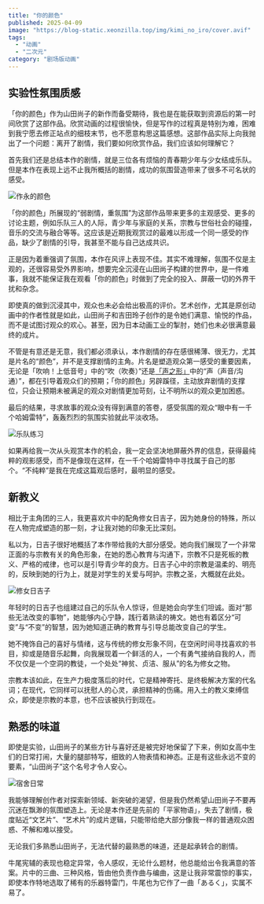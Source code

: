 ```yaml
---
title: "你的颜色"
published: 2025-04-09
image: "https://blog-static.xeonzilla.top/img/kimi_no_iro/cover.avif"
tags:
  - "动画"
  - "二次元"
category: "剧场版动画"
---
```

## 实验性氛围质感
「你的颜色」作为山田尚子的新作而备受期待，我也是在能获取到资源后的第一时间欣赏了这部作品。欣赏动画的过程很愉快，但是写作的过程真是特别为难，困难到我宁愿去修正站点的细枝末节，也不愿意构思这篇感想。这部作品实际上向我抛出了一个问题：离开了剧情，我们要如何欣赏作品，我们应该如何理解它？

首先我们还是总结本作的剧情，就是三位各有烦恼的青春期少年与少女结成乐队。但是本作在表现上远不止我所概括的剧情，成功的氛围营造带来了很多不可名状的感受。

![作永的颜色](https://blog-static.xeonzilla.top/img/kimi_no_iro/01.avif "作永的颜色")

「你的颜色」所展现的“弱剧情，重氛围”为这部作品带来更多的主观感受、更多的讨论主题，例如乐队三人的人际，青少年与家庭的关系，宗教与世俗社会的碰撞，音乐的交流与融合等等。这应该是近期我观赏过的最难以形成一个同一感受的作品，缺少了剧情的引导，我甚至不能与自己达成共识。

正是因为着重强调了氛围，本作在风评上表现不佳。其实不难理解，氛围不仅是主观的，还很容易受外界影响，想要完全沉浸在山田尚子构建的世界中，是一件难事，我就不能保证我在观看「你的颜色」时做到了完全的投入、屏蔽一切的外界干扰和杂念。

即使真的做到沉浸其中，观众也未必会给出极高的评价。艺术创作，尤其是原创动画中的作者性就是如此，山田尚子和吉田玲子创作的是令她们满意、愉悦的作品，而不是试图讨观众的欢心。甚至，因为日本动画工业的掣肘，她们也未必很满意最终的成片。

不管是有意还是无意，我们都必须承认，本作剧情的存在感很稀薄、很无力，尤其是片名的“颜色”，并不是支撑剧情的主角。片名是塑造观众第一感受的重要因素，无论是「吹响！上低音号」中的“吹（吹奏）”还是[「声之形」](/posts/koe_no_katachi)中的“声（声音/沟通）”，都在引导着观众们的预期；「你的颜色」另辟蹊径，主动放弃剧情的支撑位，只会让预期未被满足的观众对剧情更加苛刻，让不明所以的观众更加困惑。

最后的结果，寻求故事的观众没有得到满意的答卷，感受氛围的观众“眼中有一千个哈姆雷特”，轰轰烈烈的氛围实验就此平淡收场。

![乐队练习](https://blog-static.xeonzilla.top/img/kimi_no_iro/02.avif "乐队练习")

如果再给我一次从头观赏本作的机会，我一定会坚决地屏蔽外界的信息，获得最纯粹的观影感受，而不是像现在这样，在一千个哈姆雷特中寻找属于自己的那个。“不纯粹”是我在完成这篇观后感时，最明显的感受。

## 新教义
相比于主角团的三人，我更喜欢片中的配角修女日吉子，因为她身份的特殊，所以在人物完成塑造的那一刻，才让我对她的印象无比深刻。

私以为，日吉子很好地概括了本作带给我的大部分感受。她向我们展现了一个非常正面的与宗教有关的角色形象，在她的悉心教育与沟通下，宗教不只是死板的教义、严格的戒律，也可以是引导青少年的良方。日吉子心中的宗教是温柔的、明亮的，反映到她的行为上，就是对学生的关爱与呵护。宗教之圣，大概就在此处。

![修女日吉子](https://blog-static.xeonzilla.top/img/kimi_no_iro/03.avif "修女日吉子")

年轻时的日吉子也组建过自己的乐队令人惊讶，但是她会向学生们坦诚。面对“那些无法改变的事物”，她能够内心宁静，践行着熟读的祷文。她也有着区分“可变”与“不变”的智慧，因为她知道正确的教育与引导总能改变自己的学生。

她不掩饰自己的喜好与情绪，这与传统的修女形象不同，在空闲时间寻找喜欢的书目，抑或是随音乐起舞，向我展现着一个鲜活的人，一个有勇气接纳自我的人，而不仅仅是一个空洞的教徒，一个处处“神贫、贞洁、服从”的名为修女之物。

宗教本该如此，在生产力极度落后的时代，它是精神寄托、是终极解决方案的代名词；在现代，它同样可以抚慰人的心灵，承担精神的伤痛。用入土的教义束缚信众，即使是宗教的本意，也不应该被执行到现在。

## 熟悉的味道
即使是实验，山田尚子的某些方针与喜好还是被完好地保留了下来，例如女高中生们的日常打闹，大量的腿部特写，细致的人物表情和神态。正是有这些永远不变的要素，“山田尚子”这个名号才令人安心。

![宿舍日常](https://blog-static.xeonzilla.top/img/kimi_no_iro/04.avif "宿舍日常")

我能够理解创作者对探索新领域、新突破的渴望，但是我仍然希望山田尚子不要再沉迷在飘渺的氛围塑造上。无论是本作还是先前的「平家物语」，失去了剧情，极度贴近“文艺片”、“艺术片”的成片逻辑，只能带给绝大部分像我一样的普通观众困惑、不解和难以接受。

无论我们多熟悉山田尚子，无法代替的最熟悉的味道，还是起承转合的剧情。

牛尾宪辅的表现也稳定异常，令人感叹，无论什么题材，他总能给出令我满意的答案。片中的三曲、三种风格，皆由他负责作曲与编曲，这是让我非常震惊的事实，即使本作特地选取了稀有的乐器特雷门，牛尾也为它作了一曲「あるく」，实属不易了。

